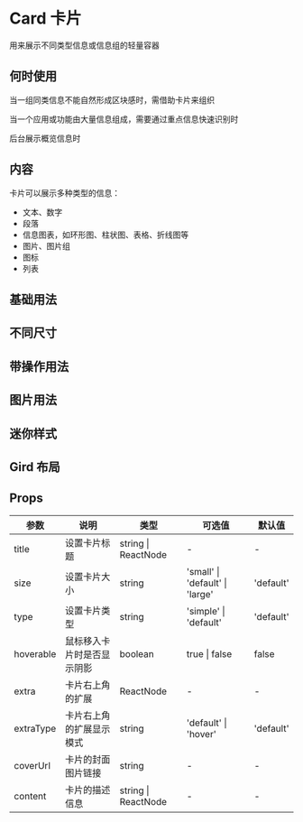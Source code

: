 # Card 卡片

用来展示不同类型信息或信息组的轻量容器

## 何时使用

当一组同类信息不能自然形成区块感时，需借助卡片来组织

当一个应用或功能由大量信息组成，需要通过重点信息快速识别时

后台展示概览信息时

## 内容

卡片可以展示多种类型的信息：

- 文本、数字
- 段落
- 信息图表，如环形图、柱状图、表格、折线图等
- 图片、图片组
- 图标
- 列表

## 基础用法


<DemoBase />

## 不同尺寸


<DemoSize />

## 带操作用法


<DemoButton />

## 图片用法


<DemoImage />

## 迷你样式


<DemoSimple />

## Gird 布局


<DemoGridImage />

## Props

| 参数      | 说明                       | 类型                | 可选值                          | 默认值    |
| --------- | -------------------------- | ------------------- | ------------------------------- | --------- |
| title     | 设置卡片标题               | string \| ReactNode | -                               | -         |
| size      | 设置卡片大小               | string              | 'small' \| 'default' \| 'large' | 'default' |
| type      | 设置卡片类型               | string              | 'simple' \| 'default'           | 'default' |
| hoverable | 鼠标移入卡片时是否显示阴影 | boolean             | true \| false                   | false     |
| extra     | 卡片右上角的扩展           | ReactNode           | -                               | -         |
| extraType | 卡片右上角的扩展显示模式   | string              | 'default' \| 'hover'            | 'default' |
| coverUrl  | 卡片的封面图片链接         | string              | -                               | -         |
| content   | 卡片的描述信息             | string \| ReactNode | -                               | -         |
